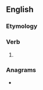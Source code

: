 ==English==

===Etymology===
{{suffix|en|hover|est}}

===Verb===
{{head|en|verb form}}

# {{en-archaic second-person singular of|hover}}

===Anagrams===
* {{anagrams|en|a=eehorstv|Evershot}}